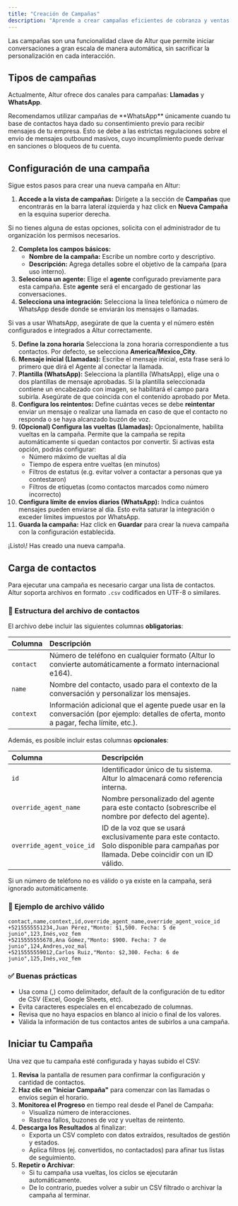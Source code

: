 ```yaml
---
title: "Creación de Campañas"
description: "Aprende a crear campañas eficientes de cobranza y ventas con Altur."
---
```


Las campañas son una funcionalidad clave de Altur que permite iniciar conversaciones a gran escala de manera automática, sin sacrificar la personalización en cada interacción.

## Tipos de campañas

Actualmente, Altur ofrece dos canales para campañas: **Llamadas** y **WhatsApp**.

<Warning>
  Recomendamos utilizar campañas de **WhatsApp** únicamente cuando tu base de contactos haya dado su consentimiento previo para recibir mensajes de tu empresa. Esto se debe a las estrictas regulaciones sobre el envío de mensajes outbound masivos, cuyo incumplimiento puede derivar en sanciones o bloqueos de tu cuenta.
</Warning>

## Configuración de una campaña

Sigue estos pasos para crear una nueva campaña en Altur:

1. **Accede a la vista de campañas:** Dirígete a la sección de **Campañas** que encontrarás en la barra lateral izquierda y haz click en **Nueva Campaña** en la esquina superior derecha.

<Note>
  Si no tienes alguna de estas opciones, solicita con el administrador de tu organización los permisos necesarios.
</Note>

2. **Completa los campos básicos:**
   - **Nombre de la campaña:** Escribe un nombre corto y descriptivo.
   - **Descripción:** Agrega detalles sobre el objetivo de la campaña (para uso interno).
3. **Selecciona un agente:** Elige el **agente** configurado previamente para esta campaña. Este **agente** será el encargado de gestionar las conversaciones.
4. **Selecciona una integración:** Selecciona la línea telefónica o número de WhatsApp desde donde se enviarán los mensajes o llamadas.

<Note>
  Si vas a usar WhatsApp, asegúrate de que la cuenta y el número estén configurados e integrados a Altur correctamente.
</Note>

 5. **Define la zona horaria** Selecciona la zona horaria correspondiente a tus contactos. Por defecto, se selecciona **America/Mexico_City**.
 6. **Mensaje inicial (Llamadas):** Escribe el mensaje inicial, esta frase será lo primero que dirá el Agente al conectar la llamada.
 7. **Plantilla (WhatsApp):** Selecciona la plantilla (WhatsApp), elige una o dos plantillas de mensaje aprobadas. Si la plantilla seleccionada contiene un encabezado con imagen, se habilitará el campo para subirla. Asegúrate de que coincida con el contenido aprobado por Meta.
 8. **Configura los reintentos:** Define cuántas veces se debe **reintentar** enviar un mensaje o realizar una llamada en caso de que el contacto no responda o se haya alcanzado buzón de voz.
 9. **(Opcional) Configura las vueltas (Llamadas):** Opcionalmente, habilita vueltas en la campaña. Permite que la campaña se repita automáticamente si quedan contactos por convertir. Si activas esta opción, podrás configurar:
    - Número máximo de vueltas al día
    - Tiempo de espera entre vueltas (en minutos)
    - Filtros de estatus (e.g. evitar volver a contactar a personas que ya contestaron)
    - Filtros de etiquetas (como contactos marcados como número incorrecto)
10. **Configura límite de envíos diarios (WhatsApp):** Indica cuántos mensajes pueden enviarse al día. Esto evita saturar la integración o exceder límites impuestos por WhatsApp.
11. **Guarda la campaña:** Haz click en **Guardar** para crear la nueva campaña con la configuración establecida.

<Check>
  ¡Listo\! Has creado una nueva campaña.
</Check>

## Carga de contactos

Para ejecutar una campaña es necesario cargar una lista de contactos. Altur soporta archivos en formato `.csv` codificados en UTF-8 o similares.

### 📄 Estructura del archivo de contactos

El archivo debe incluir las siguientes columnas **obligatorias**:

| Columna   | Descripción                                                                                                                             |
| :-------- | :-------------------------------------------------------------------------------------------------------------------------------------- |
| `contact` | Número de teléfono en cualquier formato (Altur lo convierte automáticamente a formato internacional e164).                              |
| `name`    | Nombre del contacto, usado para el contexto de la conversación y personalizar los mensajes.                                             |
| `context` | Información adicional que el agente puede usar en la conversación (por ejemplo: detalles de oferta, monto a pagar, fecha límite, etc.). |

Además, es posible incluir estas columnas **opcionales**:

| Columna                   | Descripción                                                                                                                              |
| :------------------------ | :--------------------------------------------------------------------------------------------------------------------------------------- |
| `id`                      | Identificador único de tu sistema. Altur lo almacenará como referencia interna.                                                          |
| `override_agent_name`     | Nombre personalizado del agente para este contacto (sobrescribe el nombre por defecto del agente).                                       |
| `override_agent_voice_id` | ID de la voz que se usará exclusivamente para este contacto. Solo disponible para campañas por llamada. Debe coincidir con un ID válido. |

<Warning>
  Si un número de teléfono no es válido o ya existe en la campaña, será ignorado automáticamente.
</Warning>

### 🧪 Ejemplo de archivo válido

```contacts.csv
contact,name,context,id,override_agent_name,override_agent_voice_id
+5215555551234,Juan Pérez,"Monto: $1,500. Fecha: 5 de junio",123,Inés,voz_fem
+5215555555678,Ana Gómez,"Monto: $900. Fecha: 7 de junio",124,Andres,voz_mal
+5215555559012,Carlos Ruiz,"Monto: $2,300. Fecha: 6 de junio",125,Inés,voz_fem
```

### ✅ Buenas prácticas

- Usa coma (,) como delimitador, default de la configuración de tu editor de CSV (Excel, Google Sheets, etc).
- Evita caracteres especiales en el encabezado de columnas.
- Revisa que no haya espacios en blanco al inicio o final de los valores.
- Válida la información de tus contactos antes de subirlos a una campaña.

## Iniciar tu Campaña

Una vez que tu campaña esté configurada y hayas subido el CSV:

1. **Revisa** la pantalla de resumen para confirmar la configuración y cantidad de contactos.
2. **Haz clic en "Iniciar Campaña"** para comenzar con las llamadas o envíos según el horario.
3. **Monitorea el Progreso** en tiempo real desde el Panel de Campaña:
   - Visualiza número de interacciones.
   - Rastrea fallos, buzones de voz y vueltas de reintento.
4. **Descarga los Resultados** al finalizar:
   - Exporta un CSV completo con datos extraídos, resultados de gestión y estados.
   - Aplica filtros (ej. convertidos, no contactados) para afinar tus listas de seguimiento.
5. **Repetir o Archivar**:
   - Si tu campaña usa vueltas, los ciclos se ejecutarán automáticamente.
   - De lo contrario, puedes volver a subir un CSV filtrado o archivar la campaña al terminar.